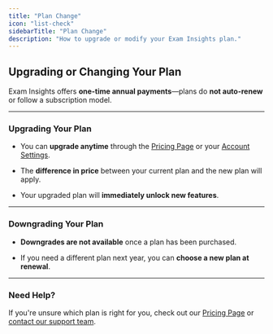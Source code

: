 ```yaml
---
title: "Plan Change"
icon: "list-check"
sidebarTitle: "Plan Change"
description: "How to upgrade or modify your Exam Insights plan."
---
```


## Upgrading or Changing Your Plan

Exam Insights offers **one-time annual payments**—plans do **not auto-renew** or follow a subscription model.

***

### Upgrading Your Plan

* You can **upgrade anytime** through the [Pricing Page](https://exam-insights.com/pricing/) or your [Account Settings](https://exam-insights.com/settings/).

* The **difference in price** between your current plan and the new plan will apply.

* Your upgraded plan will **immediately unlock new features**.

***

### Downgrading Your Plan

* **Downgrades are not available** once a plan has been purchased.

* If you need a different plan next year, you can **choose a new plan at renewal**.

***

### Need Help?

If you're unsure which plan is right for you, check out our [Pricing Page](https://exam-insights.com/pricing/) or [contact our support team](/contact-support).